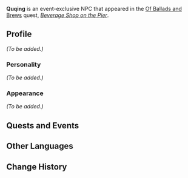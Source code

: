 {{Meta
<!-- Remove this template after adding the missing info -->
|missing_NPC_profile  = yes
}}
{{Character Infobox
|type             = Event NPC
|image            = NPC Quqing.png
|realname         = <!-- Optional, if different from in-game name -->
|deceased         = <!-- Past (for deceased prior to events of the game) or free response -->
|region           = Liyue
|location         = <!-- Where the character appears, if different from Region -->
|affiliation      = 
|title            = Merchant

|ancestry         = <!-- Clan/family -->
|father           = 
|mother           = 
|spouse           = 
|sibling          = 
|child            = 
|relative         = 

|voiceEN          = 
|voiceCN          = 
|voiceJP          = 
|dialoguereward   = 
}}
'''Quqing''' is an event-exclusive NPC that appeared in the [[Of Ballads and Brews]] quest, ''[[Beverage Shop on the Pier]]''.
<!--
==Location==
{{subst:#tag:gallery|
NPC Location {{subst:PAGENAME}}.png{{subst:!}}{{subst:PAGENAME}}'s location
NPC Location {{subst:PAGENAME}} Context.png{{subst:!}}Additional context
|captionalign=center
}}
-->
==Profile==
<!--Detailed story/lore information goes here.-->
''(To be added.)''

===Personality===
''(To be added.)''

===Appearance===
<!--Keep appearance section short and concise. Limit to 2 paragraphs with 3-4 sentences each.-->
''(To be added.)''

==Quests and Events==
{{Quests and Events}}
<!--
==Idle Quotes==
{{Dialogue start}}
: {{DIcon|Idle}} {{Tx}}
:: {{A|VO {{subst:PAGENAME}} 01.ogg}} "{{Tx}}"
{{Dialogue end}}

==Dialogue==
{{Dialogue start}}
:'''{{subst:PAGENAME}}:'''
:{{DIcon}}
{{Dialogue end}}

==Event Dialogue==
===Event Name===
{{Dialogue start}}
:'''{{subst:PAGENAME}}:'''
{{Dialogue end}}

==Trivia==
* 
-->
==Other Languages==
{{Other Languages
|default_hidden = 1
|en      = Quqing
|zhs     = 曲清
|zhs_rm  = Qǔqīng
|zht     = 曲清
|zht_rm  = Qǔqīng
|ja      = 曲清
|ja_rm   = Kyokusei{{Assumed}}
|ko      = 청경
|ko_rm   = Cheonggyeong
|es      = Chuching
|fr      = Quqing
|ru      = Цюй Цин
|th      = Quqing
|vi      = Quqing
|de      = Quqing
|id      = Quqing
|pt      = Quqing
}}

==Change History==
{{Change History|3.1}}
<!--
==References==
{{Reflist}}
-->